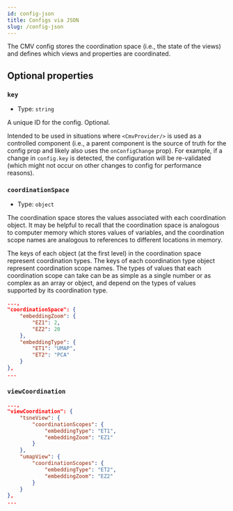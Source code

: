 ```yaml
---
id: config-json
title: Configs via JSON
slug: /config-json
---
```


The CMV config stores the coordination space (i.e., the state of the views) and defines which views and properties are coordinated.

## Optional properties

### `key`

- Type: `string`

A unique ID for the config. Optional.

Intended to be used in situations where `<CmvProvider/>` is used as a controlled component (i.e., a parent component is the source of truth for the config prop and likely also uses the `onConfigChange` prop).
For example, if a change in `config.key` is detected, the configuration will be re-validated (which might not occur on other changes to config for performance reasons). 

### `coordinationSpace`

- Type: `object`

The coordination space stores the values associated with each coordination object.
It may be helpful to recall that the coordination space is analogous to computer memory which stores values of variables, and the coordination scope names are analogous to references to different locations in memory.

The keys of each object (at the first level) in the coordination space represent coordination types.
The keys of each coordination type object represent coordination scope names.
The types of values that each coordination scope can take can be as simple as a single number or as complex as an array or object, and depend on the types of values supported by its coordination type.



```json
...,
"coordinationSpace": {
    "embeddingZoom": {
        "EZ1": 2,
        "EZ2": 20
    },
    "embeddingType": {
        "ET1": "UMAP",
        "ET2": "PCA"
    }
},
...
```

### `viewCoordination`

```json
...,
"viewCoordination": {
    "tsneView": {
        "coordinationScopes": {
            "embeddingType": "ET1",
            "embeddingZoom": "EZ1"
        }
    },
    "umapView": {
        "coordinationScopes": {
            "embeddingType": "ET2",
            "embeddingZoom": "EZ2"
        }
    }
},
...
```



